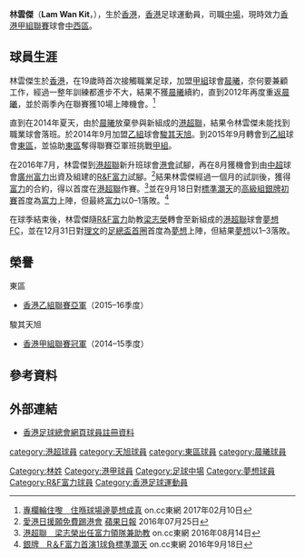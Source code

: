 {{Infobox football biography
| name        = 林雲傑 <br> Lam Wan Kit
| image       = Lam Wan Kit.jpg
| fullname    = 林雲傑
| nickname    = 傑佬
| birth_date  = {{birth date and age|1987|11|25}}
| birth_place = {{HKG-1959}}
| height      = {{height|m=1.81}}
| position    = [[中場|中場]]
| currentclub = [[中西區足球隊|中西區]]
| clubnumber  = 25
| youthyears  =
| youthclubs  = 
| years1 = 2006–2007
| clubs1 = [[晨曦足球隊|晨曦]]
| caps1  = 
| goals1 =
| years2 = 2012–2014
| clubs2 = [[晨曦足球隊|晨曦]]
| caps2  = 10
| goals2 = 0
| years3 =  2014–2015
| clubs3 = [[天旭足球會|駿其天旭]]
| caps3  = 
| goals3 = 
| years4 = 2015–2016
| clubs4 = [[東區體育會|東區]]
| caps4  = 
| goals4 = 
| years5 = 2016–2017
| clubs5 = [[R&F富力足球會|R&F富力]]
| caps5  = 12
| goals5 = 0
| years6 = 2017–2018
| clubs6 = [[夢想體育會|夢想FC]]
| caps6  = 2
| goals6 = 0
| years7 = 2018
| clubs7 = [[中西區足球隊|中西區]]
| caps7  = 0
| goals7 = 0
| nationalyears1 = 
| nationalteam1  = 
| nationalcaps1  = 
| nationalgoals1 = 
| pcupdate = 
| ntupdate = 
}}

'''林雲傑'''（'''Lam Wan Kit'''，{{bd|1987年|11月25日}}），生於[[香港|香港]]，[[香港|香港]]足球運動員，司職[[中場|中場]]，現時效力[[香港甲組聯賽|香港甲組聯賽]]球會[[中西區足球隊|中西區]]。

==球員生涯==
林雲傑生於[[香港|香港]]，在19歲時首次接觸職業足球，加盟[[香港甲組足球聯賽|甲組]]球會[[晨曦體育會|晨曦]]，奈何要兼顧工作，經過一整年訓練都進步不大，結果不獲[[晨曦體育會|晨曦]]續約，直到2012年再度重返[[晨曦體育會|晨曦]]，並於兩季內在聯賽獲10場上陣機會。<ref>[http://hk.on.cc/hk/bkn/cnt/sport/20170210/bkn-20170210000558888-0210_00882_001.html 專欄輪住嚟　住喺球場邊夢想成真] {{Wayback|url=http://hk.on.cc/hk/bkn/cnt/sport/20170210/bkn-20170210000558888-0210_00882_001.html |date=20181007143553 }} on.cc東網 2017年02月10日</ref>

直到在2014年夏天，由於[[晨曦體育會|晨曦]]放棄參與新組成的[[港超聯|港超聯]]，結果令林雲傑未能找到職業球會落班。於2014年9月加盟[[香港乙組聯賽|乙組]]球會[[天旭足球會|駿其天旭]]。到2015年9月轉會到[[香港乙組聯賽|乙組]]球會[[東區體育會|東區]]，並協助[[東區體育會|東區]]奪得聯賽亞軍班挑戰[[香港甲組聯賽|甲組]]。

在2016年7月，林雲傑到[[港超聯|港超聯]]新升班球會[[香港足球會|港會]]試腳，再在8月獲機會到由[[中超|中超]]球會[[廣州富力足球俱樂部|廣州富力]]出資及組建的[[R&F富力足球會|R&F富力]]試腳。<ref>[http://hk.apple.nextmedia.com/sports/art/20160725/19708553 愛港日援願免費踢港會] {{Wayback|url=http://hk.apple.nextmedia.com/sports/art/20160725/19708553 |date=20160930225044 }} [[蘋果日報|蘋果日報]] 2016年07月25日</ref>結果林雲傑經過一個月的試訓後，獲得[[R&F富力足球會|富力]]的合約，得以首度在[[港超聯|港超聯]]作賽。<ref>[http://hk.on.cc/hk/bkn/cnt/sport/20160814/bkn-20160814000136355-0814_00882_001.html 港超聯　梁志榮出任富力領隊兼助教] {{Wayback|url=http://hk.on.cc/hk/bkn/cnt/sport/20160814/bkn-20160814000136355-0814_00882_001.html |date=20191005142822 }} on.cc東網 2016年08月14日</ref>並在9月18日對[[標準灝天足球隊|標準灝天]]的[[2016–17年香港高級組銀牌|高級組銀牌初賽]]首度為[[廣州富力足球會|富力]]上陣，但最終[[廣州富力足球會|富力]]以0–1落敗。<ref>[http://hk.on.cc/hk/bkn/cnt/sport/20160918/bkn-20160918192920242-0918_00882_001.html 銀牌　R＆F富力首演1球負標準灝天] {{Wayback|url=http://hk.on.cc/hk/bkn/cnt/sport/20160918/bkn-20160918192920242-0918_00882_001.html |date=20170305004607 }} on.cc東網 2016年9月18日</ref>

在球季結束後，林雲傑隨[[R&F富力足球會|R&F富力]]助教[[梁志榮|梁志榮]]轉會至新組成的[[港超聯|港超聯]]球會[[夢想體育會|夢想FC]]，並在12月31日對[[理文足球會|理文]]的[[2017–18年香港足總盃|足總盃首圈]]首度為[[夢想體育會|夢想]]上陣，但結果[[夢想體育會|夢想]]以1–3落敗。

==榮譽==
;東區
* [[2015–16年香港乙組聯賽|香港乙組聯賽亞軍]]（2015–16季度）
;駿其天旭
* [[2014–15年香港甲組聯賽|香港甲組聯賽冠軍]]（2014–15季度）

==參考資料==
{{Reflist}}

==外部連結==
* [https://www.hkfa.com/ch/club/300/detail?player=4674 香港足球總會網頁球員註冊資料] {{Wayback|url=https://www.hkfa.com/ch/club/300/detail?player=4674 |date=20170718073822 }}

{{DEFAULTSORT:Lam Wan Kit}} 
[[Category:林姓|Category:林姓]]
[[Category:港甲球員|Category:港甲球員]]
[[Category:足球中場|Category:足球中場]]
[[category:港超球員|category:港超球員]]
[[category:天旭球員|category:天旭球員]]
[[category:東區球員|category:東區球員]]
[[Category:夢想球員|Category:夢想球員]]
[[category:晨曦球員|category:晨曦球員]]
[[Category:R&F富力球員|Category:R&F富力球員]]
[[Category:香港足球運動員|Category:香港足球運動員]]